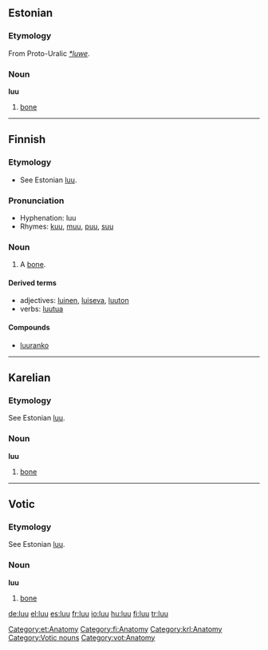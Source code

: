 ==Estonian==
===Etymology===
From Proto-Uralic ''[[Appendix:Proto-Uralic root *luwe|*luwe]]''.

===Noun===
'''luu'''

#[[bone]]

[[Category:et:Anatomy]]

----

==Finnish==
{{Finnish index|lu}}

===Etymology===
*See Estonian [[luu#Estonian|luu]].

===Pronunciation===
*Hyphenation: luu
*Rhymes: [[kuu]], [[muu]], [[puu]], [[suu]]

===Noun===
{{fi-noun|lu|type=puu}}
# A [[bone]].

====Derived terms====
*adjectives: [[luinen]], [[luiseva]], [[luuton]]
*verbs: [[luutua]]

====Compounds====
*[[luuranko]]

[[Category:fi:Anatomy]]

----

==Karelian==

===Etymology===
See Estonian [[luu#Estonian|luu]].

===Noun===
'''luu'''

#[[bone]]

[[Category:krl:Anatomy]]

----

==Votic==

===Etymology===
See Estonian [[luu#Estonian|luu]].

===Noun===
'''luu'''

#[[bone]]

[[Category:Votic nouns]]
[[Category:vot:Anatomy]]

[[de:luu]]
[[el:luu]]
[[es:luu]]
[[fr:luu]]
[[io:luu]]
[[hu:luu]]
[[fi:luu]]
[[tr:luu]]
